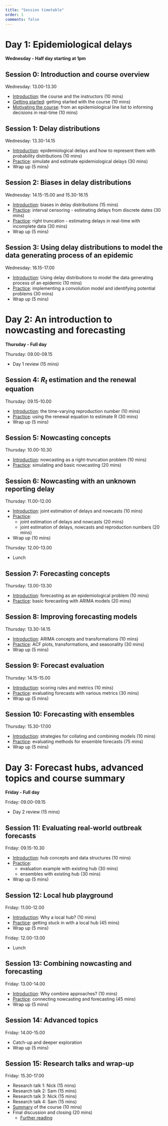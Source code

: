```yaml
---
title: "Session timetable"
order: 1
comments: false
---
```


# Day 1: Epidemiological delays

**Wednesday - Half day starting at 1pm**

## Session 0: Introduction and course overview

Wednesday: 13.00-13.30

-   [Introduction](../sessions/slides/introduction-to-the-course-and-the-instructors): the course and the instructors (10 mins)
-   [Getting started](../sessions/slides/getting-started): getting started with the course (10 mins)
-   [Motivating the course](../sessions/slides/from-line-list-to-decisions): from an epidemiological line list to informing decisions in real-time (10 mins)

## Session 1: Delay distributions

Wednesday: 13.30-14.15

-   [Introduction](../sessions/slides/introduction-to-epidemiological-delays): epidemiological delays and how to represent them with probability distributions (10 mins)
-   [Practice](../sessions/delay-distributions): simulate and estimate epidemiological delays (30 mins)
-   Wrap up (5 mins)

## Session 2: Biases in delay distributions

Wednesday: 14.15-15.00 and 15.30-16.15

-   [Introduction](../sessions/slides/introduction-to-biases-in-epidemiological-delays): biases in delay distributions (15 mins)
-   [Practice](../sessions/biases-in-delay-distributions): interval censoring - estimating delays from discrete dates (30 mins)
-   [Practice](../sessions/biases-in-delay-distributions): right truncation - estimating delays in real-time with incomplete data (30 mins)
-   Wrap up (5 mins)

## Session 3: Using delay distributions to model the data generating process of an epidemic

Wednesday: 16.15-17.00

-   [Introduction](../sessions/slides/convolutions): Using delay distributions to model the data generating process of an epidemic (10 mins)
-   [Practice](../sessions/using-delay-distributions-to-model-the-data-generating-process-of-an-epidemic): implementing a convolution model and identifying potential problems (30 mins)
-   Wrap up (5 mins)

# Day 2: An introduction to nowcasting and forecasting

**Thursday - Full day**

Thursday: 09.00-09.15

-   Day 1 review (15 mins)

## Session 4: $R_t$ estimation and the renewal equation

Thursday: 09.15-10.00

-   [Introduction](../sessions/slides/introduction-to-reproduction-number): the time-varying reproduction number (10 mins)
-   [Practice](../sessions/R-estimation-and-the-renewal-equation): using the renewal equation to estimate R (30 mins)
-   Wrap up (5 mins)

## Session 5: Nowcasting concepts

Thursday: 10.00-10.30

-   [Introduction](../sessions/slides/introduction-to-nowcasting): nowcasting as a right-truncation problem (10 mins)
-   [Practice](../sessions/nowcasting): simulating and basic nowcasting (20 mins)

## Session 6: Nowcasting with an unknown reporting delay

Thursday: 11.00-12.00

-   [Introduction](../sessions/slides/introduction-to-joint-estimation-of-nowcasting-and-reporting-delays): joint estimation of delays and nowcasts (10 mins)
-   [Practice](../sessions/joint-nowcasting):
    -   joint estimation of delays and nowcasts (20 mins)
    -   joint estimation of delays, nowcasts and reproduction numbers (20 mins)
-   Wrap up (10 mins)

Thursday: 12.00-13.00

-   Lunch

## Session 7: Forecasting concepts

Thursday: 13.00-13.30

-   [Introduction](../sessions/slides/introduction-to-forecasting): forecasting as an epidemiological problem (10 mins)
-   [Practice](../sessions/forecasting-concepts): basic forecasting with ARIMA models (20 mins)

## Session 8: Improving forecasting models

Thursday: 13.30-14.15

-   [Introduction](../sessions/slides/improving-forecasting-models): ARIMA concepts and transformations (10 mins)
-   [Practice](../sessions/improving-forecasting-models): ACF plots, transformations, and seasonality (30 mins)
-   Wrap up (5 mins)

## Session 9: Forecast evaluation

Thursday: 14.15-15.00

-   [Introduction](../sessions/slides/forecast-evaluation): scoring rules and metrics (10 mins)
-   [Practice](../sessions/forecast-evaluation): evaluating forecasts with various metrics (30 mins)
-   Wrap up (5 mins)

## Session 10: Forecasting with ensembles

Thursday: 15.30-17.00

-   [Introduction](../sessions/slides/introduction-to-ensembles): strategies for collating and combining models (10 mins)
-   [Practice](../sessions/forecast-ensembles): evaluating methods for ensemble forecasts (75 mins)
-   Wrap up (5 mins)

# Day 3: Forecast hubs, advanced topics and course summary

**Friday - Full day**

Friday: 09.00-09.15

-   Day 2 review (15 mins)

## Session 11: Evaluating real-world outbreak forecasts

Friday: 09.15-10.30

-   [Introduction](../sessions/slides/forecast-hubs): hub concepts and data structures (10 mins)
-   [Practice](../sessions/forecast-hubs):
    -   evaluation example with existing hub (30 mins)
    -   ensembles with existing hub (30 mins)
-   Wrap up (5 mins)

## Session 12: Local hub playground

Friday: 11.00-12.00

-   [Introduction](../sessions/slides/hub-playground): Why a local hub? (10 mins)
-   [Practice](../sessions/hub-playground): getting stuck in with a local hub (45 mins)
-   Wrap up (5 mins)

Friday: 12.00-13.00

-   Lunch

## Session 13: Combining nowcasting and forecasting

Friday: 13.00-14.00

-   [Introduction](../sessions/slides/forecasting-nowcasting): Why combine approaches? (10 mins)
-   [Practice](../sessions/forecasting-nowcasting): connecting nowcasting and forecasting (45 mins)
-   Wrap up (5 mins)

## Session 14: Advanced topics

Friday: 14.00-15.00

-   Catch-up and deeper exploration
-   Wrap up (5 mins)

## Session 15: Research talks and wrap-up

Friday: 15.30-17.00

-   Research talk 1: Nick (15 mins)
-   Research talk 2: Sam (15 mins)
-   Research talk 3: Nick (15 mins)
-   Research talk 4: Sam (15 mins)
-   [Summary](../sessions/slides/closing) of the course (10 mins)
-   Final discussion and closing (20 mins)
    -   [Further reading](../sessions/end-of-course-summary-and-discussion)
